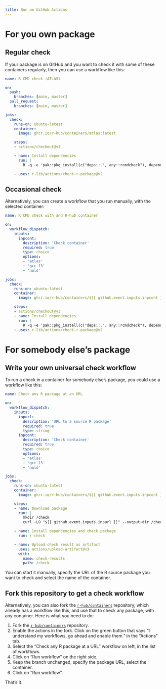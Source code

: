 ```yaml
---
title: Run on GitHub Actions
---
```


# For you own package

## Regular check

If your package is on GitHub and you want to check it with some of these
containers regularly, then you can use a workflow like this:

```yaml
name: R CMD check (ATLAS)

on:
  push:
    branches: [main, master]
  pull_request:
    branches: [main, master]

jobs:
  check:
    runs-on: ubuntu-latest
    container:
      image: ghcr.io/r-hub/containers/atlas:latest

    steps:
    - actions/checkout@v3

    - name: Install dependencies
      run: |
        R -q -e 'pak::pkg_install(c("deps::.", any::rcmdcheck"), dependencies = TRUE)'

    - uses: r-lib/actions/check-r-package@v2
```

## Occasional check

Alternatively, you can create a workflow that you run manually, with the
selected container:

```yaml
name: R CMD check with and R-hub container

on:
  workflow_dispatch:
    inputs:
      inpcont:
        description: 'Check container'
        required: true
        type: choice
        options:
        - 'atlas'
        - 'gcc-13'
        - 'nold'

jobs:
  check:
    runs-on: ubuntu-latest
    container:
      image: ghcr.io/r-hub/containers/${{ github.event.inputs.inpcont }}:latest

    steps:
    - actions/checkout@v3
    - name: Install dependencies
      run: |
        R -q -e 'pak::pkg_install(c("deps::.", any::rcmdcheck"), dependencies = TRUE)'
    - uses: r-lib/actions/check-r-package@v2
```

# For somebody else's package

## Write your own universal check workflow

To run a check in a container for somebody else's package, you could use
a workflow like this:

```yaml
name: Check any R package at an URL

on:
  workflow_dispatch:
    inputs:
      inpurl:
        description: 'URL to a source R package'
        required: true
        type: string
      inpcont:
        description: 'Check container'
        required: true
        type: choice
        options:
        - 'atlas'
        - 'gcc-13'
        - 'nold'

jobs:
  check:
    runs-on: ubuntu-latest
    container:
      image: ghcr.io/r-hub/containers/${{ github.event.inputs.inpcont }}:latest

    steps:
    - name: Download package
      run: |
        mkdir /check
        curl -LO "${{ github.event.inputs.inpurl }}" --output-dir /check

    - name: Install dependencies and check package
      run: r-check

    - name: Upload check result as artifact
      uses: actions/upload-artifact@v3
      with:
        name: check-results
        path: /check
```

You can start it manually, specify the URL of the R source package you
want to check and select the name of the container.

## Fork this repository to get a check workflow

Alternatively, you can also fork the
[`r-hub/containers`](https://github.com/r-hub/containers) repository,
which already has a workflow like this, and use that to check any package,
with any container. Here is what you need to do:

1. Fork the [`r-hub/containers`](https://github.com/r-hub/containers)
   repository.
2. Enable the actions in the fork. Click on the green button that says
   "I understand my workflows, go ahead and enable them." in the "Actions"
   tab.
3. Select the "Check any R package at a URL" workflow on left, in the list
   of workflows.
4. Click on "Run workflow" on the right side.
5. Keep the branch unchanged, specify the package URL, select the
   container.
6. Click on "Run workflow".

That's it.
